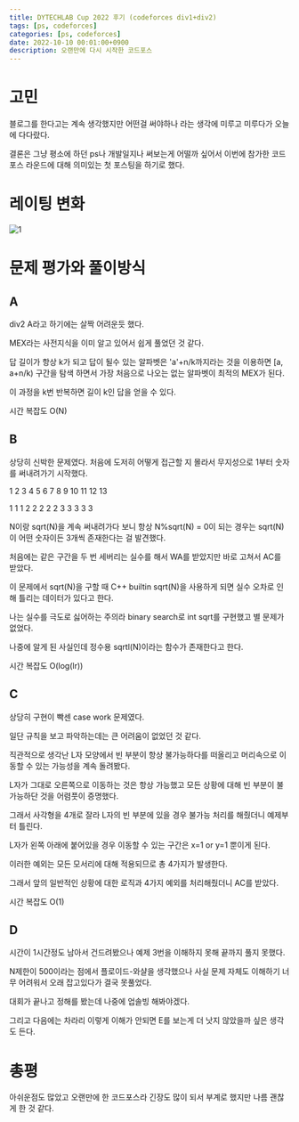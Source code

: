 ```yaml
---
title: DYTECHLAB Cup 2022 후기 (codeforces div1+div2)
tags: [ps, codeforces]
categories: [ps, codeforces]
date: 2022-10-10 00:01:00+0900
description: 오랜만에 다시 시작한 코드포스
---
```

# 고민
블로그를 한다고는 계속 생각했지만 어떤걸 써야하나 라는 생각에 미루고 미루다가 오늘에 다다랐다.

결론은 그냥 평소에 하던 ps나 개발일지나 써보는게 어떨까 싶어서 이번에 참가한 코드포스 라운드에 대해 의미있는 첫 포스팅을 하기로 했다.

# 레이팅 변화
![1](/assets/img/DYTECHLAB-Cup-2022/1.png)

# 문제 평가와 풀이방식
## A
div2 A라고 하기에는 살짝 어려운듯 했다.

MEX라는 사전지식을 이미 알고 있어서 쉽게 풀었던 것 같다.

답 길이가 항상 k가 되고 답이 될수 있는 알파벳은 'a'+n/k까지라는 것을 이용하면 [a, a+n/k) 구간을 탐색 하면서 가장 처음으로 나오는 없는 알파벳이 최적의 MEX가 된다.

이 과정을 k번 반복하면 길이 k인 답을 얻을 수 있다.

시간 복잡도 O(N)
## B
상당히 신박한 문제였다. 처음에 도저히 어떻게 접근할 지 몰라서 무지성으로 1부터 숫자를 써내려가기 시작했다.

1 2 3 4 5 6 7 8 9 10 11 12 13

1 1 1 2 2 2 2 2 3 3 3 3 3

N이랑 sqrt(N)을 계속 써내려가다 보니 항상 N%sqrt(N) = 0이 되는 경우는 sqrt(N)이 어떤 숫자이든 3개씩 존재한다는 걸 발견했다.

처음에는 같은 구간을 두 번 세버리는 실수를 해서 WA를 받았지만 바로 고쳐서 AC를 받았다.

이 문제에서 sqrt(N)을 구할 때 C++ builtin sqrt(N)을 사용하게 되면 실수 오차로 인해 틀리는 데이터가 있다고 한다.

나는 실수를 극도로 싫어하는 주의라 binary search로 int sqrt를 구현했고 별 문제가 없었다.

나중에 알게 된 사실인데 정수용 sqrtl(N)이라는 함수가 존재한다고 한다.

시간 복잡도 O(log(lr))
## C
상당히 구현이 빡센 case work 문제였다.

일단 규칙을 보고 파악하는데는 큰 어려움이 없었던 것 같다.

직관적으로 생각난 L자 모양에서 빈 부분이 항상 불가능하다를 떠올리고 머리속으로 이동할 수 있는 가능성을 계속 돌려봤다.

L자가 그대로 오른쪽으로 이동하는 것은 항상 가능했고 모든 상황에 대해 빈 부분이 불가능하단 것을 어렴풋이 증명했다.

그래서 사각형을 4개로 잘라 L자의 빈 부분에 있을 경우 불가능 처리를 해줬더니 예제부터 틀린다.

L자가 왼쪽 아래에 붙어있을 경우 이동할 수 있는 구간은 x=1 or y=1 뿐이게 된다.

이러한 예외는 모든 모서리에 대해 적용되므로 총 4가지가 발생한다.

그래서 앞의 일반적인 상황에 대한 로직과 4가지 예외를 처리해줬더니 AC를 받았다.

시간 복잡도 O(1)
## D
시간이 1시간정도 남아서 건드려봤으나 예제 3번을 이해하지 못해 끝까지 풀지 못했다.

N제한이 500이라는 점에서 플로이드-와샬을 생각했으나 사실 문제 자체도 이해하기 너무 어려워서 오래 잡고있다가 결국 못풀었다.

대회가 끝나고 정해를 봤는데 나중에 업솔빙 해봐야겠다.

그리고 다음에는 차라리 이렇게 이해가 안되면 E를 보는게 더 낫지 않았을까 싶은 생각도 든다.

# 총평
아쉬운점도 많았고 오랜만에 한 코드포스라 긴장도 많이 되서 부계로 했지만 나름 괜찮게 한 것 같다.